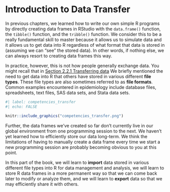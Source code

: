 # Introduction to Data Transfer 

<!-- 
This chapter gives an overview of data transfer.
-->

In previous chapters, we learned how to write our own simple R programs by directly creating data frames in RStudio with the `data.frame()` function, the `tibble()` function, and the `tribble()` function. We consider this to be a really fundamental skill to master because it allows us to simulate data and it allows us to get data into R regardless of what format that data is stored in (assuming we can “see” the stored data). In other words, if nothing else, we can always resort to creating data frames this way.

In practice, however, this is not how people generally exchange data. You might recall that in [Section 2.2.1 Transferring data](#transferring-data) We briefly mentioned the need to get data into R that others have stored in various different **file types**. These file types are also sometimes referred to as **file formats**. Common examples encountered in epidemiology include database files, spreadsheets, text files, SAS data sets, and Stata data sets.

```r
#| label: competencies_transfer 
#| echo: FALSE

knitr::include_graphics("competencies_transfer.png")
```

Further, the data frames we’ve created so far don’t currently live in our global environment from one programming session to the next. We haven’t yet learned how to efficiently store our data long-term. We think the limitations of having to manually create a data frame every time we start a new programming session are probably becoming obvious to you at this point.

In this part of the book, we will learn to **import** data stored in various different file types into R for data management and analysis, we will learn to store R data frames in a more permanent way so that we can come back later to modify or analyze them, and we will learn to **export** data so that we may efficiently share it with others.
